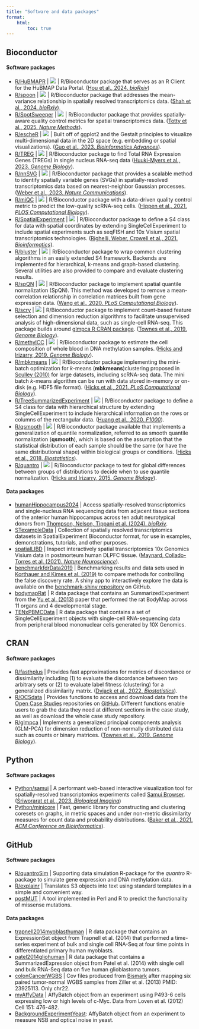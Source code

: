 ```yaml
---
title: "Software and data packages"
format:
    html:
        toc: true
---
```


## Bioconductor

#### Software packages

-   [R/HuBMAPR](https://bioconductor.org/packages/HuBMAPR) \| <img src="https://bioconductor.org/shields/years-in-bioc/HuBMAPR.svg"/> \| R/Bioconductor package that serves as an R Client for the HuBMAP Data Portal. ([Hou et al., 2024. *bioRxiv*](https://doi.org/10.1101/2024.09.26.615227))
-   [R/spoon](https://bioconductor.org/packages/spoon) \| <img src="https://bioconductor.org/shields/years-in-bioc/spoon.svg"/> \| R/Bioconductor package that addresses the mean-variance relationship in spatially resolved transcriptomics data. ([Shah et al., 2024. *bioRxiv*](https://www.biorxiv.org/content/10.1101/2024.11.04.621867v1)).
-   [R/SpotSweeper](https://bioconductor.org/packages/SpotSweeper) \| <img src="https://bioconductor.org/shields/years-in-bioc/SpotSweeper.svg"/> \| R/Bioconductor package that provides spatially-aware quality control metrics for spatial transcriptomics data. ([Totty et al., 2025. *Nature Methods*](https://doi.org/10.1038/s41592-025-02713-3)).
-   [R/escheR](https://bioconductor.org/packages/escheR) \| <img src="https://bioconductor.org/shields/years-in-bioc/escheR.svg"/> \| Built off of ggplot2 and the Gestalt principles to visualize multi-dimensional data in the 2D space (e.g. embedding or spatial visualizations). ([Guo et al., 2023. *Bioinformatics Advances*](https://doi.org/10.1093/bioadv/vbad179)).
-   [R/TREG](https://www.bioconductor.org/packages/TREG) \| <img src="https://bioconductor.org/shields/years-in-bioc/TREG.svg"/> \| R/Bioconductor package to find Total RNA Expression Genes (TREGs) in single nucleus RNA-seq data ([Huuki-Myers et al., 2023. *Genome Biology*](https://doi.org/10.1186/s13059-023-03066-w)).
-   [R/nnSVG](https://www.bioconductor.org/packages/nnSVG) \| <img src="https://bioconductor.org/shields/years-in-bioc/nnSVG.svg"/> \| R/Bioconductor package that provides a scalable method to identify spatially variable genes (SVGs) in spatially-resolved transcriptomics data based on nearest-neighbor Gaussian processes. ([Weber et al., 2023. *Nature Communications*](https://doi.org/10.1038/s41467-023-39748-z)).
-   [R/miQC](https://www.bioconductor.org/packages/miQC) \| <img src="https://bioconductor.org/shields/years-in-bioc/miQC.svg"/> \| R/Bioconductor package with a data-driven quality control metric to predict the low-quality scRNA-seq cells. ([Hippen et al., 2021. *PLOS Computational Biology*](https://doi.org/10.1371/journal.pcbi.1009290)).
-   [R/SpatialExperiment](https://www.bioconductor.org/packages/SpatialExperiment) \| <img src="https://bioconductor.org/shields/years-in-bioc/SpatialExperiment.svg"/> \| R/Bioconductor package to define a S4 class for data with spatial coordinates by extending SingleCellExperiment to include spatial experiments such as seqFISH and 10x Visium spatial transcriptomics technologies. ([Righelli, Weber, Crowell et al., 2021. *Bioinformatics*](https://doi.org/10.1093/bioinformatics/btac299)).
-   [R/bluster](https://www.bioconductor.org/packages/bluster) \| <img src="https://bioconductor.org/shields/years-in-bioc/bluster.svg"/> \| R/Bioconductor package to wrap common clustering algorithms in an easily extended S4 framework. Backends are implemented for hierarchical, k-means and graph-based clustering. Several utilities are also provided to compare and evaluate clustering results.
-   [R/spQN](http://bioconductor.org/packages/spqn) \| <img src="https://bioconductor.org/shields/years-in-bioc/spqn.svg"/> \| R/Bioconductor package to implement spatial quantile normalization (SpQN). This method was developed to remove a mean-correlation relationship in correlation matrices built from gene expression data. ([Wang et al., 2020. *PLoS Computational Biology*](https://doi.org/10.1371/journal.pcbi.1009954)).
-   [R/scry](https://bioconductor.org/packages/scry) \| <img src="https://bioconductor.org/shields/years-in-bioc/scry.svg"/> \| R/Bioconductor package to implement count-based feature selection and dimension reduction algorithms to facilitate unsupervised analysis of high-dimensional data, such as single-cell RNA-seq. This package builds around [glmpca R CRAN package](https://cran.r-project.org/web/packages/glmpca/index.html). ([Townes et al., 2019. *Genome Biology*](https://doi.org/10.1186/s13059-019-1861-6)).
-   [R/methylCC](http://bioconductor.org/packages/methylCC) \| <img src="https://bioconductor.org/shields/years-in-bioc/methylCC.svg"/> \| R/Bioconductor package to estimate the cell composition of whole blood in DNA methylation samples. ([Hicks and Irizarry, 2019. *Genome Biology*](https://doi.org/10.1186/s13059-019-1827-8)).
-   [R/mbkmeans](http://bioconductor.org/packages/mbkmeans) \| <img src="https://bioconductor.org/shields/years-in-bioc/mbkmeans.svg"/> \| R/Bioconductor package implementing the mini-batch optimization for *k*-means (**mbkmeans**)clustering proposed in [Sculley (2010)](https://www.eecs.tufts.edu/~dsculley/papers/fastkmeans.pdf) for large datasets, including scRNA-seq data. The mini batch *k*-means algorithm can be run with data stored in-memory or on-disk (e.g. HDF5 file format). ([Hicks et al., 2021. *PLoS Computational Biology*](https://doi.org/10.1371/journal.pcbi.1008625)).
-   [R/TreeSummarizedExperiment](https://www.bioconductor.org/packages/TreeSummarizedExperiment) \| <img src="https://bioconductor.org/shields/years-in-bioc/TreeSummarizedExperiment.svg"/> \| R/Bioconductor package to define a S4 class for data with hierarchical structure by extending SingleCellExperiment to include hierarchical information on the rows or columns of the rectangular data. ([Huang et al., 2020. *F1000*](https://doi.org/10.12688/f1000research.26669.1)).
-   [R/qsmooth](http://bioconductor.org/packages/qsmooth) \| <img src="https://bioconductor.org/shields/years-in-bioc/qsmooth.svg"/> \| R/Bioconductor package available that implements a generalization of quantile normalization, referred to as smooth quantile normalization (**qsmooth**), which is based on the assumption that the statistical distribution of each sample should be the same (or have the same distributional shape) within biological groups or conditions. ([Hicks et al., 2018. *Biostatistics*](https://doi.org/10.1093/biostatistics/kxx028)).
-   [R/quantro](http://www.bioconductor.org/packages/release/bioc/html/quantro.html) \| <img src="https://bioconductor.org/shields/years-in-bioc/quantro.svg"/> \| R/Bioconductor package to test for global differences between groups of distributions to decide when to use quantile normalization. ([Hicks and Irizarry, 2015. *Genome Biology*](https://doi.org/10.1186/s13059-015-0679-0)).

#### Data packages

-   [humanHippocampus2024](https://www.bioconductor.org/packages/humanHippocampus2024) \| Access spatially-resolved transcriptomics and single-nucleus RNA sequencing data from adjacent tissue sections of the anterior human hippocampus across ten adult neurotypical donors from [Thompson, Nelson, Tippani et al. (2024). *bioRxiv*](https://doi.org/10.1101/2024.04.26.590643).
-   [STexampleData](https://www.bioconductor.org/packages/STexampleData) \| Collection of spatially resolved transcriptomics datasets in SpatialExperiment Bioconductor format, for use in examples, demonstrations, tutorials, and other purposes.
-   [spatialLIBD](http://www.bioconductor.org/packages/spatialLIBD) \| Inspect interactively spatial transcriptomics 10x Genomics Visium data in postmorteum human DLPFC tissue. ([Maynard, Collado-Torres et al. (2021). *Nature Neuroscience*](https://doi.org/10.1038/s41593-020-00787-0)).
-   [benchmarkfdrData2019](http://bioconductor.org/packages/benchmarkfdrData2019) \| Benchmarking results and data sets used in [Korthauer and Kimes et al. (2019)](https://doi.org/10.1186/s13059-019-1716-1) to compare methods for controlling the false discovery rate. A shiny app to interactively explore the data is available on the [benchmark-shiny repository](https://github.com/kdkorthauer/benchmarkfdr-shiny) on GitHub.
-   [bodymapRat](http://bioconductor.org/packages/bodymapRat) \| R data package that contains an SummarizedExperiment from the [Yu et al. (2013)](https://www.ncbi.nlm.nih.gov/pubmed/24510058) paper that performed the rat BodyMap across 11 organs and 4 developmental stage.
-   [TENxPBMCData](http://bioconductor.org/packages/TENxPBMCData) \| R data package that contains a set of SingleCellExperiment objects with single-cell RNA-sequencing data from peripheral blood mononuclear cells generated by 10X Genomics.

## CRAN

#### Software packages

-   [R/fasthplus](https://cran.r-project.org/web/packages/fasthplus) \| Provides fast approximations for metrics of discordance or dissimilarity including (1) to evaluate the discordance between two arbitrary sets or (2) to evaluate label fitness (clustering) for a generalized dissimilarity matrix. ([Dyjack et al., 2022. *Biostatistics*](https://doi.org/10.1093/biostatistics/kxac035)).
-   [R/OCSdata](https://cran.r-project.org/web/packages/OCSdata) \| Provides functions to access and download data from the [Open Case Studies](https://www.opencasestudies.org) repositories on [GitHub](https://github.com/opencasestudies). Different functions enable users to grab the data they need at different sections in the case study, as well as download the whole case study repository.
-   [R/glmpca](https://cran.r-project.org/web/packages/glmpca/index.html) \| Implements a generalized principal components analysis (GLM-PCA) for dimension reduction of non-normally distributed data such as counts or binary matrices. ([Townes et al., 2019. *Genome Biology*](https://doi.org/10.1186/s13059-019-1861-6)).

## Python

#### Software packages

-   [Python/samui](https://github.com/chaichontat/samui) \| A performant web-based interactive visualization tool for spatially-resolved transcriptomics experiments called [Samui Browser](https://samuibrowser.com). ([Sriworarat et al., 2023. *Biological Imaging*](https://doi.org/10.1017/S2633903X2300017X))
-   [Python/minicore](https://github.com/dnbaker/minicore) \| Fast, generic library for constructing and clustering coresets on graphs, in metric spaces and under non-metric dissimilarity measures for count data and probability distributions. ([Baker et al., 2021. *ACM Conference on Bioinformatics*](https://pubmed.ncbi.nlm.nih.gov/34778889/)).

## GitHub

#### Software packages

-   [R/quantroSim](https://github.com/stephaniehicks/quantroSim) \| Supporting data simulation R-package for the *quantro* R-package to simulate gene expression and DNA methylation data.
-   [R/explainr](https://github.com/hilaryparker/explainr) \| Translates S3 objects into text using standard templates in a simple and convenient way.
-   [postMUT](https://github.com/stephaniehicks/postMUT) \| A tool implemented in Perl and R to predict the functionality of missense mutations.

#### Data packages

-   [trapnell2014myoblasthuman](https://github.com/stephaniehicks/trapnell2014myoblasthuman) \| R data package that contains an ExpressionSet object from Trapnell et al. (2014) that performed a time-series experiment of bulk and single cell RNA-Seq at four time points in differentiated primary human myoblasts.
-   [patel2014gliohuman](https://github.com/willtownes/patel2014gliohuman) \| R data package that contains a SummarizedExpression object from Patel et al. (2014) with single cell and bulk RNA-Seq data on five human glioblastoma tumors.
-   [colonCancerWGBS](https://github.com/genomicsclass/colonCancerWGBS) \| Cov files produced from [Bismark](http://www.bioinformatics.babraham.ac.uk/projects/bismark/) after mapping six paired tumor-normal WGBS samples from Ziller et al. (2013) PMID: 23925113. Only chr22.
-   [myAffyData](https://github.com/stephaniehicks/mycAffyData) \| AffyBatch object from an experiment using P493-6 cells expressing low or high levels of c-Myc. Data from Loven et al. (2012) Cell 151: 476-482.
-   [BackgroundExperimentYeast](https://github.com/stephaniehicks/BackgroundExperimentYeast): AffyBatch object from an experiment to measure NSB and optical noise in yeast.